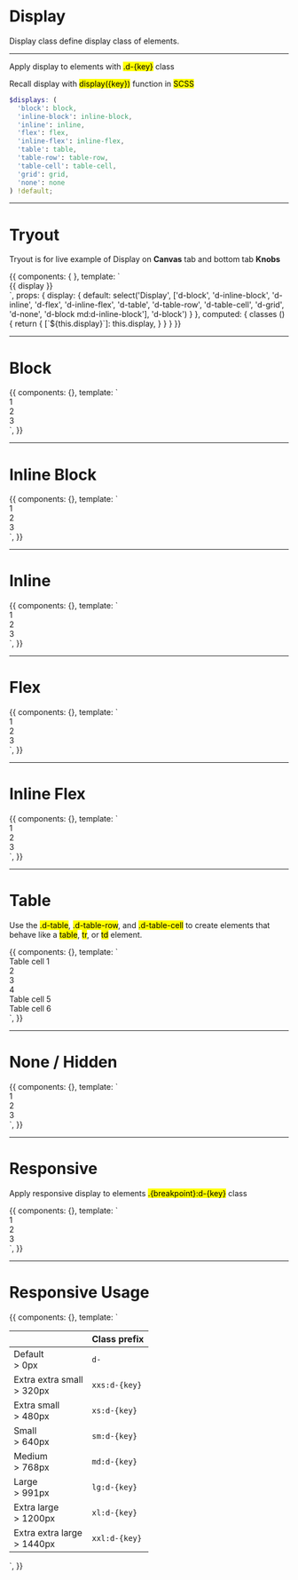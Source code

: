<!-- Storybook Addon imports -->


<Meta title='6. Utilities|Display' />


# Display

Display class define display class of elements.

<hr />

Apply display to elements with <mark>.d-{key}</mark> class

Recall display with <mark>display({key})</mark> function in <mark>SCSS</mark>

```scss
$displays: (
  'block': block,
  'inline-block': inline-block,
  'inline': inline,
  'flex': flex,
  'inline-flex': inline-flex,
  'table': table,
  'table-row': table-row,
  'table-cell': table-cell,
  'grid': grid,
  'none': none
) !default;
```

<hr />


# Tryout

Tryout is for live example of Display on **Canvas** tab and bottom tab **Knobs**

<Story name='Tryout'>
  {{
    components: { },
    template: `<div class="p-5 bg-primary color-white text-center" :class="classes">
      {{ display }}
    </div>`,
    props: {
      display: {
        default: select('Display', ['d-block', 'd-inline-block', 'd-inline', 'd-flex', 'd-inline-flex', 'd-table', 'd-table-row', 'd-table-cell', 'd-grid', 'd-none', 'd-block md:d-inline-block'], 'd-block')
      }
    },
    computed: {
      classes () {
        return {
          [`${this.display}`]: this.display,
        }
      }
    }
  }}
</Story>

<hr/>


# Block

<Preview>
  <Story name='Block'>
    {{
      components: {},
      template: `<div>
        <div class="d-block p-4 bg-primary text-center color-white mb-3">1</div>
        <div class="d-block p-4 bg-primary text-center color-white mb-3">2</div>
        <div class="d-block p-4 bg-primary text-center color-white mb-3">3</div>
      </div>`,
    }}
  </Story>
</Preview>

<hr/>


# Inline Block

<Preview>
  <Story name='Inline Block'>
    {{
      components: {},
      template: `<div>
        <div class="d-inline-block p-4 bg-primary text-center color-white mb-3">1</div>
        <div class="d-inline-block p-4 bg-primary text-center color-white mb-3">2</div>
        <div class="d-inline-block p-4 bg-primary text-center color-white mb-3">3</div>
      </div>`,
    }}
  </Story>
</Preview>

<hr/>


# Inline

<Preview>
  <Story name='Inline'>
    {{
      components: {},
      template: `<div>
        <div class="d-inline p-4 bg-primary text-center color-white mb-3">1</div>
        <div class="d-inline p-4 bg-primary text-center color-white mb-3">2</div>
        <div class="d-inline p-4 bg-primary text-center color-white mb-3">3</div>
      </div>`,
    }}
  </Story>
</Preview>

<hr/>


# Flex

<Preview>
  <Story name='Flex'>
    {{
      components: {},
      template: `<div>
        <div class="d-flex p-4 bg-primary text-center color-white mb-3">1</div>
        <div class="d-flex p-4 bg-primary text-center color-white mb-3">2</div>
        <div class="d-flex p-4 bg-primary text-center color-white mb-3">3</div>
      </div>`,
    }}
  </Story>
</Preview>

<hr/>


# Inline Flex

<Preview>
  <Story name='Inline Flex'>
    {{
      components: {},
      template: `<div>
        <div class="d-inline-flex p-4 bg-primary text-center color-white mb-3">1</div>
        <div class="d-inline-flex p-4 bg-primary text-center color-white mb-3">2</div>
        <div class="d-inline-flex p-4 bg-primary text-center color-white mb-3">3</div>
      </div>`,
    }}
  </Story>
</Preview>

<hr/>


# Table

Use the <mark>.d-table</mark>, <mark>.d-table-row</mark>, and <mark>.d-table-cell</mark> to create elements that behave like a <mark>table</mark>, <mark>tr</mark>, or <mark>td</mark> element.

<Preview>
  <Story name='Table'>
    {{
      components: {},
      template: `<div class="d-table">
        <div class="d-table-row">
          <div class="d-table-cell p-4 bg-primary text-center color-white mb-3">Table cell 1</div>
          <div class="d-table-cell p-4 bg-primary-dark text-center color-white mb-3">2</div>
          <div class="d-table-cell p-4 bg-primary text-center color-white mb-3">3</div>
        </div>
        <div class="d-table-row">
          <div class="d-table-cell p-4 bg-primary-dark text-center color-white mb-3">4</div>
          <div class="d-table-cell p-4 bg-primary text-center color-white mb-3">Table cell 5</div>
          <div class="d-table-cell p-4 bg-primary-dark text-center color-white mb-3">Table cell 6</div>
        </div>
      </div>`,
    }}
  </Story>
</Preview>

<hr/>


# None / Hidden

<Preview>
  <Story name='None / Hidden'>
    {{
      components: {},
      template: `<div>
        <div class="d-inline-block p-4 bg-primary text-center color-white mb-3">1</div>
        <div class="d-inline-block p-4 bg-primary text-center color-white mb-3">2</div>
        <div class="d-none p-4 bg-primary text-center color-white mb-3">3</div>
      </div>`,
    }}
  </Story>
</Preview>

<hr/>


# Responsive

Apply responsive display to elements <mark>.{breakpoint}:d-{key}</mark> class

<Preview>
  <Story name='Responsive'>
    {{
      components: {},
      template: `<div>
        <div class="d-block md:d-inline-block lg:d-inline-flex p-4 bg-primary text-center color-white mb-3">1</div>
        <div class="d-block md:d-inline-block lg:d-inline-flex p-4 bg-primary text-center color-white mb-3">2</div>
        <div class="d-block md:d-inline-block lg:d-inline-flex p-4 bg-primary text-center color-white mb-3">3</div>
      </div>`,
    }}
  </Story>
</Preview>

<hr/>


# Responsive Usage 

<Story name='Responsive Usage'>
  {{
    components: {},
    template: `<table class="o-table o-table--fixed o-table--compact o-table--definition o-table--border-bottom">
      <thead>
        <th></th>
        <th>
          Class prefix
        </th>
      </thead>
      <tbody>
        <tr>
          <td>
            <span class="fs-epsilon color-secondary">Default</span><br />
            &gt; 0px
          </td>
          <td><code>d-</code></td>
        </tr>
        <tr>
          <td>
            <span class="fs-epsilon color-secondary">Extra extra small</span><br />
            &gt; 320px
          </td>
          <td><code>xxs:d-{key}</code></td>
        </tr>
        <tr>
          <td>
            <span class="fs-epsilon color-secondary">Extra small</span><br />
            &gt; 480px
          </td>
          <td><code>xs:d-{key}</code></td>
        </tr>
        <tr>
          <td>
            <span class="fs-epsilon color-secondary">Small</span><br />
            &gt; 640px
          </td>
          <td><code>sm:d-{key}</code></td>
        </tr>
        <tr>
          <td>
            <span class="fs-epsilon color-secondary">Medium</span><br />
            &gt; 768px
          </td>
          <td><code>md:d-{key}</code></td>
        </tr>
        <tr>
          <td>
            <span class="fs-epsilon color-secondary">Large</span><br />
            &gt; 991px
          </td>
          <td><code>lg:d-{key}</code></td>
        </tr>
        <tr>
          <td>
            <span class="fs-epsilon color-secondary">Extra large</span><br />
            &gt; 1200px
          </td>
          <td><code>xl:d-{key}</code></td>
        </tr>
        <tr>
          <td>
            <span class="fs-epsilon color-secondary">Extra extra large</span><br />
            &gt; 1440px
          </td>
          <td><code>xxl:d-{key}</code></td>
        </tr>
      </tbody>
    </table>`,
  }}
</Story>

